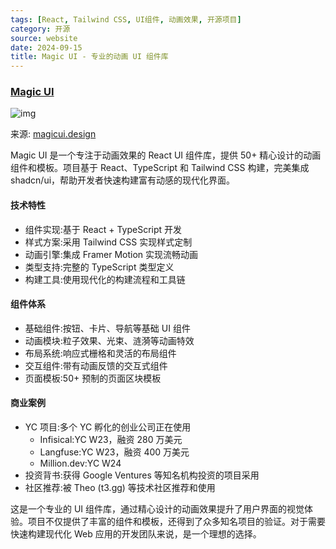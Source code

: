 ```yaml
---
tags: [React, Tailwind CSS, UI组件, 动画效果, 开源项目]
category: 开源
source: website
date: 2024-09-15
title: Magic UI - 专业的动画 UI 组件库
---
```


### [Magic UI](https://magicui.design/)

![img](https://img.mengpeng.tech/i/2024/12/05/675136e198511.webp)

来源: [magicui.design](https://magicui.design/)

Magic UI 是一个专注于动画效果的 React UI 组件库，提供 50+ 精心设计的动画组件和模板。项目基于 React、TypeScript 和 Tailwind CSS 构建，完美集成 shadcn/ui，帮助开发者快速构建富有动感的现代化界面。

#### 技术特性
- 组件实现:基于 React + TypeScript 开发
- 样式方案:采用 Tailwind CSS 实现样式定制
- 动画引擎:集成 Framer Motion 实现流畅动画
- 类型支持:完整的 TypeScript 类型定义
- 构建工具:使用现代化的构建流程和工具链

#### 组件体系
- 基础组件:按钮、卡片、导航等基础 UI 组件
- 动画模块:粒子效果、光束、涟漪等动画特效
- 布局系统:响应式栅格和灵活的布局组件
- 交互组件:带有动画反馈的交互式组件
- 页面模板:50+ 预制的页面区块模板

#### 商业案例
- YC 项目:多个 YC 孵化的创业公司正在使用
  - Infisical:YC W23，融资 280 万美元
  - Langfuse:YC W23，融资 400 万美元
  - Million.dev:YC W24
- 投资背书:获得 Google Ventures 等知名机构投资的项目采用
- 社区推荐:被 Theo (t3.gg) 等技术社区推荐和使用

这是一个专业的 UI 组件库，通过精心设计的动画效果提升了用户界面的视觉体验。项目不仅提供了丰富的组件和模板，还得到了众多知名项目的验证。对于需要快速构建现代化 Web 应用的开发团队来说，是一个理想的选择。 